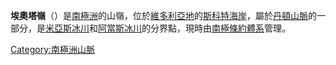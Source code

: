 {{Coord|78|6|S|163|30|E|display=title}}

'''埃奧塔嶺'''（{{lang-en|Aorta Ridge}}）是[[南極洲|南極洲]]的山嶺，位於[[維多利亞地|維多利亞地]]的[[斯科特海岸|斯科特海岸]]，屬於[[丹頓山脈|丹頓山脈]]的一部分，是[[米亞斯冰川|米亞斯冰川]]和[[阿當斯冰川|阿當斯冰川]]的分界點，現時由[[南極條約體系|南極條約體系]]管理。

{{DEFAULTSORT:Aorta Ridge}}
[[Category:南極洲山脈|Category:南極洲山脈]]


{{ScottCoast-geo-stub}}